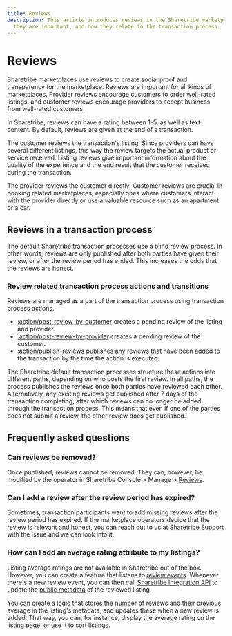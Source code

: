 ```yaml
---
title: Reviews
description: This article introduces reviews in the Sharetribe marketplace, why
  they are important, and how they relate to the transaction process.
---
```


# Reviews

Sharetribe marketplaces use reviews to create social proof and
transparency for the marketplace. Reviews are important for all kinds of
marketplaces. Provider reviews encourage customers to order well-rated
listings, and customer reviews encourage providers to accept business
from well-rated customers.

In Sharetribe, reviews can have a rating between 1-5, as well as text
content. By default, reviews are given at the end of a transaction.

The customer reviews the transaction's listing. Since providers can have
several different listings, this way the review targets the actual
product or service received. Listing reviews give important information
about the quality of the experience and the end result that the customer
received during the transaction.

The provider reviews the customer directly. Customer reviews are crucial
in booking related marketplaces, especially ones where customers
interact with the provider directly or use a valuable resource such as
an apartment or a car.

## Reviews in a transaction process

The default Sharetribe transaction processes use a blind review process.
In other words, reviews are only published after both parties have given
their review, or after the review period has ended. This increases the
odds that the reviews are honest.

### Review related transaction process actions and transitions

Reviews are managed as a part of the transaction process using
transaction process actions.

- [:action/post-review-by-customer](/references/transaction-process-actions/#actionpost-review-by-customer)
  creates a pending review of the listing and provider.
- [:action/post-review-by-provider](/references/transaction-process-actions/#actionpost-review-by-provider)
  creates a pending review of the customer.
- [:action/publish-reviews](/references/transaction-process-actions/#actionpublish-reviews)
  publishes any reviews that have been added to the transaction by the
  time the action is executed.

The Sharetribe default transaction processes structure these actions
into different paths, depending on who posts the first review. In all
paths, the process publishes the reviews once both parties have reviewed
each other. Alternatively, any existing reviews get published after 7
days of the transaction completing, after which reviews can no longer be
added through the transaction process. This means that even if one of
the parties does not submit a review, the other review does get
published.

## Frequently asked questions

### Can reviews be removed?

Once published, reviews cannot be removed. They can, however, be
modified by the operator in Sharetribe Console > Manage >
[Reviews](https://console.sharetribe.com/reviews).

### Can I add a review after the review period has expired?

Sometimes, transaction participants want to add missing reviews after
the review period has expired. If the marketplace operators decide that
the review is relevant and honest, you can reach out to us at
[Sharetribe Support](mailto:hello@sharetribe.com) with the issue and we
can look into it.

### How can I add an average rating attribute to my listings?

Listing average ratings are not available in Sharetribe out of the box.
However, you can create a feature that listens to
[review events](/how-to/reacting-to-events/). Whenever there's a new
review event, you can then call
[Sharetribe Integration API](https://www.sharetribe.com/api-reference/integration.html)
to update the [public metadata](/references/extended-data/#metadata) of
the reviewed listing.

You can create a logic that stores the number of reviews and their
previous average in the listing's metadata, and updates these when a new
review is added. That way, you can, for instance, display the average
rating on the listing page, or use it to sort listings.
